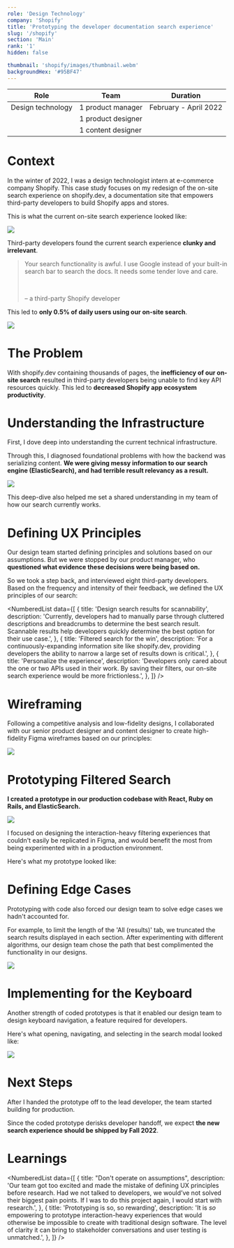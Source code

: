 ```yaml
---
role: 'Design Technology'
company: 'Shopify'
title: 'Prototyping the developer documentation search experience'
slug: '/shopify'
section: 'Main'
rank: '1'
hidden: false

thumbnail: 'shopify/images/thumbnail.webm'
backgroundHex: '#95BF47'
---
```




| Role              | Team               | Duration              |
| ----------------- | ------------------ | --------------------- |
| Design technology | 1 product manager  | February - April 2022 |
|                   | 1 product designer |                       |
|                   | 1 content designer |                       |

# Context

In the winter of 2022, I was a design technologist intern at e-commerce company
Shopify. This case study focuses on my redesign of the on-site search experience
on<AutoLink to="https://shopify.dev/"> shopify.dev</AutoLink>, a documentation
site that empowers third-party developers to build Shopify apps and stores.

This is what the current on-site search experience looked like:

<FullBleed>
  <Image
    src={'shopify/images/current-site.webm'}
    className="mt-3 mb-2 mx-auto w-11/12 rounded-t-xl"
    caption="The current shopify.dev on-site search experience"
  />
</FullBleed>

Third-party developers found the current search experience **clunky and
irrelevant**.

> Your search functionality is awful. I use Google instead of your built-in
> search bar to search the docs. It needs some tender love and care.
>
> <br />
>
> – a third-party Shopify developer

This led to **only 0.5% of daily users using our on-site search**.

<FullBleed>
  <Image
    src="search-usage.png"
    caption="The percentage of daily users using our on-site search fluctuated around 0.5%"
    className="mt-3 mb-2 mx-auto w-2/3"
  />
</FullBleed>

# The Problem

<HighlightedSection>

With shopify.dev containing thousands of pages, the **inefficiency of our
on-site search** resulted in third-party developers being unable to find key API
resources quickly. This led to **decreased Shopify app ecosystem productivity**.

</HighlightedSection>

# Understanding the Infrastructure

First, I dove deep into understanding the current technical infrastructure.

Through this, I diagnosed foundational problems with how the backend was
serializing content. **We were giving messy information to our search engine
(ElasticSearch), and had terrible result relevancy as a result.**

<FullBleed>
  <Image
    src="search-serialization.png"
    caption="Useful information presented on our pages was being buried underneath clutter in our search backend"
    className="mt-3 mb-2 mx-auto w-5/6"
  />
</FullBleed>

This deep-dive also helped me set a shared understanding in my team of how our
search currently works.

# Defining UX Principles

Our design team started defining principles and solutions based on our
assumptions. But we were stopped by our product manager, who **questioned what
evidence these decisions were being based on.**

So we took a step back, and interviewed eight third-party developers. Based on
the frequency and intensity of their feedback, we defined the UX principles of
our search:

<NumberedList
  data={[
    {
      title: 'Design search results for scannability',
      description:
        'Currently, developers had to manually parse through cluttered descriptions and breadcrumbs to determine the best search result. Scannable results help developers quickly determine the best option for their use case.',
    },
    {
      title: 'Filtered search for the win',
      description:
        'For a continuously-expanding information site like shopify.dev, providing developers the ability to narrow a large set of results down is critical.',
    },
    {
      title: 'Personalize the experience',
      description:
        'Developers only cared about the one or two APIs used in their work. By saving their filters, our on-site search experience would be more frictionless.',
    },
  ]}
/>

# Wireframing

Following a competitive analysis and low-fidelity designs, I collaborated with
our senior product designer and content designer to create high-fidelity Figma
wireframes based on our principles:

<FullBleed>
  <Image
    src="search-modal.jpg"
    caption="The high-fidelity search modal mockup our team created"
    className="mt-3 mb-2 mx-auto w-full"
  />
</FullBleed>

# Prototyping Filtered Search

**I created a prototype in our production codebase with React, Ruby on Rails,
and ElasticSearch.**

<FullBleed>
  <Image
    src="tech-stack.jpg"
    caption="My prototype leveraged the existing tech stack of React, Ruby on Rails, and ElasticSearch"
    className="mt-3 mb-2 mx-auto w-2/3"
  />
</FullBleed>

I focused on designing the interaction-heavy filtering experiences that couldn't
easily be replicated in Figma, and would benefit the most from being
experimented with in a production environment.

Here's what my prototype looked like:

<FullBleed>
  <FeatureGIFs
    data={[
      {
        src: 'shopify/images/using-tabs.webm',
        title: 'Filter-by-category tabs',
        description:
          "Based on the search query, the search modal would display category-specific tabs. On click, the tabs would display results from that category. A mixture of results would be displayed by default in the 'All' tab.",
      },
      {
        src: 'shopify/images/dynamic-tabs.webm',
        title: 'Dynamic tab positioning',
        description:
          'These tabs would be dynamically ordered from left-to-right based on the relevance of their respective categories.',
      },
      {
        src: 'shopify/images/filter-checkboxes.webm',
        title: 'Personalized filters',
        description:
          'The search modal would also enable developers to view content only from selected categories. This helped developers focus on results for the Shopify APIs of their current project.',
      },
      {
        src: 'shopify/images/filter-cookies.webm',
        title: 'Saving filters',
        description:
          'Even after navigating to away from the page, selected filters were preserved using cookies.',
      },
      {
        src: 'shopify/images/filter-clear-all.webm',
        title: 'Clearing filters',
        description:
          'If a developer wanted to remove their filters, they could clear them in one click.',
      },
    ]}
  />
</FullBleed>

# Defining Edge Cases

Prototyping with code also forced our design team to solve edge cases we hadn't
accounted for.

For example, to limit the length of the 'All (results)' tab, we truncated the
search results displayed in each section. After experimenting with different
algorithms, our design team chose the path that best complimented the
functionality in our designs.

<FullBleed>
  <Image
    src={'shopify/images/es-truncation.webm'}
    className="mt-3 mb-2 mx-auto w-7/12"
    captionClassName="w-1/2"
    caption="Results below the score threshold (highlighted in red) were retained to preserve 'View all results' functionality"
  />
</FullBleed>

# Implementing for the Keyboard

Another strength of coded prototypes is that it enabled our design team to
design keyboard navigation, a feature required for developers.

Here's what opening, navigating, and selecting in the search modal looked like:

<FullBleed>
  <Image
    src={'shopify/images/keyboard-accessibility.webm'}
    className="mt-3 mb-2 mx-auto w-7/12"
    captionClassName="w-1/2"
    caption="Interactions were linked to / (open search bar), arrow keys (result navigation), Esc (close search bar), and ↩ (open selected result)"
  />
</FullBleed>

# Next Steps

After I handed the prototype off to the lead developer, the team started
building for production.

Since the coded prototype derisks developer handoff, we expect **the new search
experience should be shipped by Fall 2022**.

# Learnings

<NumberedList
  data={[
    {
      title: "Don't operate on assumptions",
      description:
        'Our team got too excited and made the mistake of defining UX principles before research. Had we not talked to developers, we would’ve not solved their biggest pain points. If I was to do this project again, I would start with research.',
    },
    {
      title: 'Prototyping is so, so rewarding',
      description:
        'It is _so_ empowering to prototype interaction-heavy experiences that would otherwise be impossible to create with traditional design software. The level of clarity it can bring to stakeholder conversations and user testing is unmatched.',
    },
  ]}
/>
